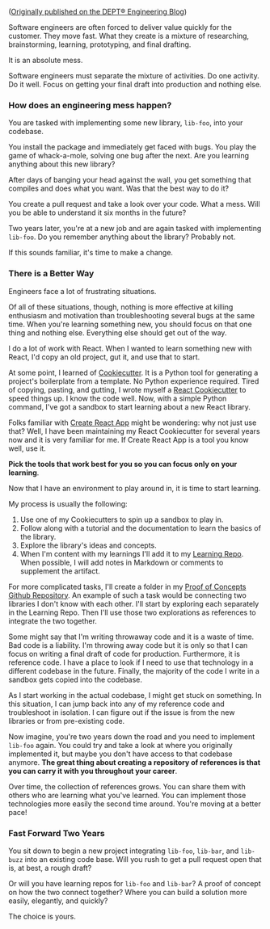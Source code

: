 ([Originally published on the DEPT® Engineering
Blog](https://engineering.deptagency.com/software-engineers-rush-to-write-bad-code))

Software engineers are often forced to deliver value quickly for the customer. They move fast. What they create is a mixture of researching, brainstorming, learning, prototyping, and final drafting.

It is an absolute mess.

Software engineers must separate the mixture of activities. Do one activity. Do it well. Focus on getting your final draft into production and nothing else.

### How does an engineering mess happen?

You are tasked with implementing some new library, `lib-foo`, into your codebase.

You install the package and immediately get faced with bugs. You play the game of whack-a-mole, solving one bug after the next. Are you learning anything about this new library?

After days of banging your head against the wall, you get something that compiles and does what you want. Was that the best way to do it?

You create a pull request and take a look over your code. What a mess. Will you be able to understand it six months in the future?

Two years later, you're at a new job and are again tasked with implementing `lib-foo`. Do you remember anything about the library? Probably not.

If this sounds familiar, it's time to make a change.

### There is a Better Way

Engineers face a lot of frustrating situations.

Of all of these situations, though, nothing is more effective at killing enthusiasm and motivation than troubleshooting several bugs at the same time. When you're learning something new, you should focus on that one thing and nothing else. Everything else should get out of the way.

I do a lot of work with React. When I wanted to learn something new with React, I'd copy an old project, gut it, and use that to start.

At some point, I learned of [Cookiecutter](https://github.com/cookiecutter/cookiecutter). It is a Python tool for generating a project's boilerplate from a template. No Python experience required. Tired of copying, pasting, and gutting, I wrote myself a [React Cookiecutter](https://github.com/TravisBumgarner/cookiecutter-react) to speed things up. I know the code well. Now, with a simple Python command, I've got a sandbox to start learning about a new React library.

Folks familiar with [Create React App](https://create-react-app.dev/) might be wondering: why not just use that? Well, I have been maintaining my React Cookiecutter for several years now and it is very familiar for me. If Create React App is a tool you know well, use it.

**Pick the tools that work best for you so you can focus only on your learning**.

Now that I have an environment to play around in, it is time to start learning.

My process is usually the following:

1. Use one of my Cookiecutters to spin up a sandbox to play in.
2. Follow along with a tutorial and the documentation to learn the basics of the library.
3. Explore the library's ideas and concepts.
4. When I'm content with my learnings I'll add it to my [Learning Repo](https://github.com/TravisBumgarner/learning/tree/master/archives). When possible, I will add notes in Markdown or comments to supplement the artifact.

For more complicated tasks, I'll create a folder in my [Proof of Concepts Github Repository](https://github.com/TravisBumgarner/proof-of-concepts). An example of such a task would be connecting two libraries I don't know with each other. I'll start by exploring each separately in the Learning Repo. Then I'll use those two explorations as references to integrate the two together.

Some might say that I'm writing throwaway code and it is a waste of time. Bad code is a liability. I'm throwing away code but it is only so that I can focus on writing a final draft of code for production. Furthermore, it is reference code. I have a place to look if I need to use that technology in a different codebase in the future. Finally, the majority of the code I write in a sandbox gets copied into the codebase.

As I start working in the actual codebase, I might get stuck on something. In this situation, I can jump back into any of my reference code and troubleshoot in isolation. I can figure out if the issue is from the new libraries or from pre-existing code.

Now imagine, you're two years down the road and you need to implement `lib-foo` again. You could try and take a look at where you originally implemented it, but maybe you don't have access to that codebase anymore. **The great thing about creating a repository of references is that you can carry it with you throughout your career**.

Over time, the collection of references grows. You can share them with others who are learning what you've learned. You can implement those technologies more easily the second time around. You're moving at a better pace!

### Fast Forward Two Years

You sit down to begin a new project integrating `lib-foo`, `lib-bar`, and `lib-buzz` into an existing code base. Will you rush to get a pull request open that is, at best, a rough draft?

Or will you have learning repos for `lib-foo` and `lib-bar`? A proof of concept on how the two connect together? Where you can build a solution more easily, elegantly, and quickly?

The choice is yours.
